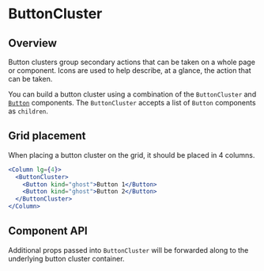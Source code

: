 
# ButtonCluster

## Overview

Button clusters group secondary actions that can be taken on a whole page or component. Icons are used to help describe, at a glance, the action that can be taken.

You can build a button cluster using a combination of the `ButtonCluster` and [`Button`](https://react.carbondesignsystem.com/?path=/docs/button--default) components. The `ButtonCluster` accepts a list of `Button` components as `children`.

<Canvas>
  <Story id="patterns-layout-modules-buttoncluster--default" />
</Canvas>

## Grid placement

When placing a button cluster on the grid, it should be placed in 4 columns.

```jsx
<Column lg={4}>
  <ButtonCluster>
    <Button kind="ghost">Button 1</Button>
    <Button kind="ghost">Button 2</Button>
  </ButtonCluster>
</Column>
```

## Component API

<ArgsTable />

Additional props passed into `ButtonCluster` will be forwarded along to the underlying button cluster container.

